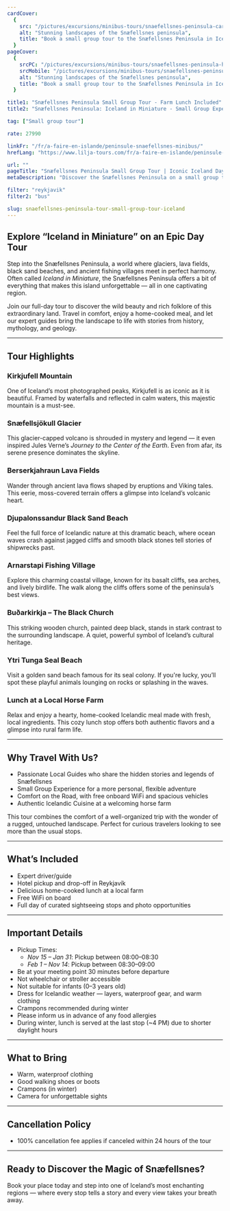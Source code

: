 ```yaml
---
cardCover:
  {
    src: "/pictures/excursions/minibus-tours/snaefellsnes-peninsula-card.webp",
    alt: "Stunning landscapes of the Snæfellsnes peninsula",
    title: "Book a small group tour to the Snæfellsnes Peninsula in Iceland",
  }
pageCover:
  {
    srcPC: "/pictures/excursions/minibus-tours/snaefellsnes-peninsula-header-pc.webp",
    srcMobile: "/pictures/excursions/minibus-tours/snaefellsnes-peninsula-header-mobile.webp",
    alt: "Stunning landscapes of the Snæfellsnes peninsula",
    title: "Book a small group tour to the Snæfellsnes Peninsula in Iceland",
  }

title1: "Snæfellsnes Peninsula Small Group Tour - Farm Lunch Included"
title2: "Snæfellsnes Peninsula: Iceland in Miniature - Small Group Experience"

tag: ["Small group tour"]

rate: 27990

linkFr: "/fr/a-faire-en-islande/peninsule-snaefellsnes-minibus/"
hrefLang: "https://www.lilja-tours.com/fr/a-faire-en-islande/peninsule-snaefellsnes-minibus/"

url: ""
pageTitle: "Snæfellsnes Peninsula Small Group Tour | Iconic Iceland Day Trip"
metaDescription: "Discover the Snæfellsnes Peninsula on a small group tour. Visit Kirkjufell, Snæfellsjökull Glacier, Djupalonssandur Beach, and more. Includes a farm lunch. Book now!"

filter: "reykjavik"
filter2: "bus"

slug: snaefellsnes-peninsula-tour-small-group-tour-iceland
---
```


## Explore “Iceland in Miniature” on an Epic Day Tour

Step into the Snæfellsnes Peninsula, a world where glaciers, lava fields, black sand beaches, and ancient fishing villages meet in perfect harmony. Often called _Iceland in Miniature_, the Snæfellsnes Peninsula offers a bit of everything that makes this island unforgettable — all in one captivating region.

Join our full-day tour to discover the wild beauty and rich folklore of this extraordinary land. Travel in comfort, enjoy a home-cooked meal, and let our expert guides bring the landscape to life with stories from history, mythology, and geology.

---

## Tour Highlights

### Kirkjufell Mountain

One of Iceland’s most photographed peaks, Kirkjufell is as iconic as it is beautiful. Framed by waterfalls and reflected in calm waters, this majestic mountain is a must-see.

### Snæfellsjökull Glacier

This glacier-capped volcano is shrouded in mystery and legend — it even inspired Jules Verne’s _Journey to the Center of the Earth_. Even from afar, its serene presence dominates the skyline.

### Berserkjahraun Lava Fields

Wander through ancient lava flows shaped by eruptions and Viking tales. This eerie, moss-covered terrain offers a glimpse into Iceland’s volcanic heart.

### Djupalonssandur Black Sand Beach

Feel the full force of Icelandic nature at this dramatic beach, where ocean waves crash against jagged cliffs and smooth black stones tell stories of shipwrecks past.

### Arnarstapi Fishing Village

Explore this charming coastal village, known for its basalt cliffs, sea arches, and lively birdlife. The walk along the cliffs offers some of the peninsula’s best views.

### Buðarkirkja – The Black Church

This striking wooden church, painted deep black, stands in stark contrast to the surrounding landscape. A quiet, powerful symbol of Iceland’s cultural heritage.

### Ytri Tunga Seal Beach

Visit a golden sand beach famous for its seal colony. If you're lucky, you’ll spot these playful animals lounging on rocks or splashing in the waves.

### Lunch at a Local Horse Farm

Relax and enjoy a hearty, home-cooked Icelandic meal made with fresh, local ingredients. This cozy lunch stop offers both authentic flavors and a glimpse into rural farm life.

---

## Why Travel With Us?

- Passionate Local Guides who share the hidden stories and legends of Snæfellsnes
- Small Group Experience for a more personal, flexible adventure
- Comfort on the Road, with free onboard WiFi and spacious vehicles
- Authentic Icelandic Cuisine at a welcoming horse farm

This tour combines the comfort of a well-organized trip with the wonder of a rugged, untouched landscape. Perfect for curious travelers looking to see more than the usual stops.

---

## What’s Included

- Expert driver/guide
- Hotel pickup and drop-off in Reykjavík
- Delicious home-cooked lunch at a local farm
- Free WiFi on board
- Full day of curated sightseeing stops and photo opportunities

---

## Important Details

- Pickup Times:
  - _Nov 15 – Jan 31_: Pickup between 08:00–08:30
  - _Feb 1 – Nov 14_: Pickup between 08:30–09:00
- Be at your meeting point 30 minutes before departure
- Not wheelchair or stroller accessible
- Not suitable for infants (0–3 years old)
- Dress for Icelandic weather — layers, waterproof gear, and warm clothing
- Crampons recommended during winter
- Please inform us in advance of any food allergies
- During winter, lunch is served at the last stop (~4 PM) due to shorter daylight hours

---

## What to Bring

- Warm, waterproof clothing
- Good walking shoes or boots
- Crampons (in winter)
- Camera for unforgettable sights

---

## Cancellation Policy

- 100% cancellation fee applies if canceled within 24 hours of the tour

---

## Ready to Discover the Magic of Snæfellsnes?

Book your place today and step into one of Iceland’s most enchanting regions — where every stop tells a story and every view takes your breath away.

<script
  type="text/javascript"
  src="https://widgets.bokun.io/assets/javascripts/apps/build/BokunWidgetsLoader.js?bookingChannelUUID=97236c68-b945-4a96-8587-660bdc4c45fd"
  async
></script>

<div
  class="bokunWidget"
  data-src="https://widgets.bokun.io/online-sales/97236c68-b945-4a96-8587-660bdc4c45fd/experience-calendar/11369"
></div>
